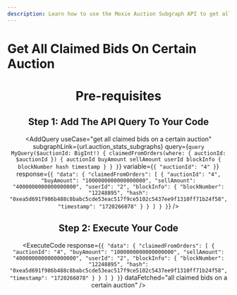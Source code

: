 ```yaml
---
description: Learn how to use the Moxie Auction Subgraph API to get all the claimed bids on a certain auction.
---
```



# Get All Claimed Bids On Certain Auction

<Header
  useCase="get all claimed bids on a certain auction"
  apiName="Moxie Auction Subgraph"
/>

# Pre-requisites

<Prerequisites apiName="Moxie Auction Subgraph" />

## Step 1: Add The API Query To Your Code

<AddQuery
  useCase="get all claimed bids on a certain auction"
  subgraphLink={url.auction_stats_subgraphs}
  query={`query MyQuery($auctionId: BigInt!) {
  claimedFromOrders(where: { auctionId: $auctionId }) {
    auctionId
    buyAmount
    sellAmount
    userId
    blockInfo {
      blockNumber
      hash
      timestamp
    }
  }
}`}
  variable={`{
  "auctionId": "4"
}`}
  response={`{
  "data": {
    "claimedFromOrders": [
      {
        "auctionId": "4",
        "buyAmount": "1000000000000000000",
        "sellAmount": "4000000000000000000",
        "userId": "2",
        "blockInfo": {
          "blockNumber": "12248895",
          "hash": "0xea5d691f986b488c8babc5cde53eac517f9ce5102c5437ee9f1310ff71b24f58",
          "timestamp": "1720266078"
        }
      }
    ]
  }
}`}
/>

## Step 2: Execute Your Code

<ExecuteCode
  response={`{
  "data": {
    "claimedFromOrders": [
      {
        "auctionId": "4",
        "buyAmount": "1000000000000000000",
        "sellAmount": "4000000000000000000",
        "userId": "2",
        "blockInfo": {
          "blockNumber": "12248895",
          "hash": "0xea5d691f986b488c8babc5cde53eac517f9ce5102c5437ee9f1310ff71b24f58",
          "timestamp": "1720266078"
        }
      }
    ]
  }
}`}
  dataFetched="all claimed bids on a certain auction"
/>

<DeveloperSupport />
